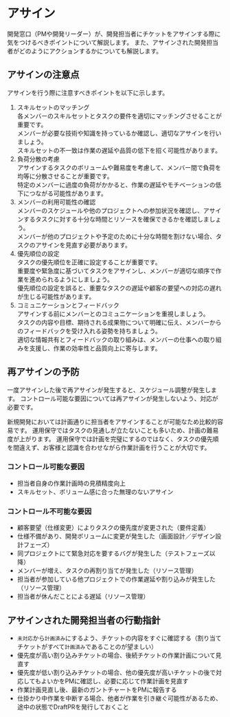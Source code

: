 # アサイン

開発窓口（PMや開発リーダー）が、開発担当者にチケットをアサインする際に気をつけるべきポイントについて解説します。
また、アサインされた開発担当者がどのようにアクションするかについても解説します。

## アサインの注意点

アサインを行う際に注意すべきポイントを以下に示します。

1. スキルセットのマッチング  
  各メンバーのスキルセットとタスクの要件を適切にマッチングさせることが重要です。  
  メンバーが必要な技術や知識を持っているか確認し、適切なアサインを行いましょう。  
  スキルセットの不一致は作業の遅延や品質の低下を招く可能性があります。
2. 負荷分散の考慮  
  アサインするタスクのボリュームや難易度を考慮して、メンバー間で負荷を均等に分散させることが重要です。  
  特定のメンバーに過度の負荷がかかると、作業の遅延やモチベーションの低下につながる可能性があります。  
3. メンバーの利用可能性の確認  
  メンバーのスケジュールや他のプロジェクトへの参加状況を確認し、アサインするタスクに対する十分な時間とリソースを確保できるかを確認しましょう。  
  メンバーが他のプロジェクトや予定のために十分な時間を割けない場合、タスクのアサインを見直す必要があります。  
4. 優先順位の設定  
  タスクの優先順位を正確に設定することが重要です。  
  重要度や緊急度に基づいてタスクをアサインし、メンバーが適切な順序で作業を進められるようにしましょう。  
  優先順位の設定を誤ると、重要なタスクの遅延や顧客の要望への対応の遅れが生じる可能性があります。
5. コミュニケーションとフィードバック  
  アサインする前にメンバーとのコミュニケーションを重視しましょう。  
  タスクの内容や目標、期待される成果物について明確に伝え、メンバーからのフィードバックを受け入れる姿勢を持ちましょう。  
  適切な情報共有とフィードバックの取り組みは、メンバーの仕事への取り組みを支援し、作業の効率性と品質向上に寄与します。  

## 再アサインの予防

一度アサインした後で再アサインが発生すると、スケジュール調整が発生します。
コントロール可能な要因については再アサインが発生しないよう、対応が必要です。

新規開発においては計画通りに担当者をアサインすることが可能なため比較的容易です。
運用保守ではタスクの見通しが立たないことも多いため、計画の難易度が上がります。
運用保守では計画を完璧にするのではなく、タスクの優先順を間違えず、お客様と認識を合わせながら作業計画を行うことが大切です。

### コントロール可能な要因

* 担当者自身の作業計画時の見積精度向上
* スキルセット、ボリューム感に合った無理のないアサイン

### コントロール不可能な要因

* 顧客要望（仕様変更）によりタスクの優先度が変更された（要件定義）
* 仕様不備があり、開発ボリュームに変更が発生した（画面設計／デザイン設計フェーズ）
* 同プロジェクトにて緊急対応を要するバグが発生した（テストフェーズ以降）
* メンバーが増え、タスクの再割り当てが発生した（リソース管理）
* 担当者が参加している他プロジェクトでの作業遅延や割り込みが発生した（リソース管理）
* 担当者が休んだことによる遅延（リソース管理）

## アサインされた開発担当者の行動指針

* `未対応`から`計画済み`にするよう、チケットの内容をすぐに確認する（割り当てチケットがすべて`計画済み`であることのが望ましい）
* 優先度が高い割り込みチケットの場合、後続チケットの作業計画について見直す
* 優先度が低い割り込みチケットの場合、他の優先度が高いチケットの後で対応してもよいかをPMに確認し、必要に応じて作業計画を見直す
* 作業計画見直し後、最新のガントチャートをPMに報告する
* 仕掛かり中作業を中断する場合、他者が作業を引き継ぐ可能性があるため、途中の状態でDraftPRを発行しておくこと
